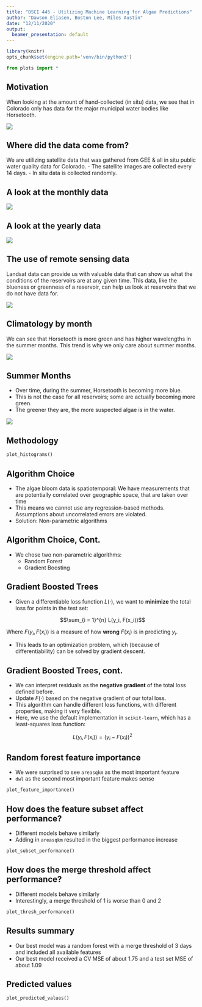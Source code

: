 ```yaml
---
title: "DSCI 445 - Utilizing Machine Learning for Algae Predictions"
author: "Dawson Eliasen, Boston Lee, Miles Austin"
date: "12/11/2020"
output:
  beamer_presentation: default
---
```


```r
library(knitr)
opts_chunk$set(engine.path='venv/bin/python3')
```

```python
from plots import *
```

## Motivation

When looking at the amount of hand-collected (in situ) data, we see that in
Colorado only has data for the major municipal water bodies like Horsetooth.

![](map.jpeg)

## Where did the data come from?

We are utilizing satellite data that was gathered from GEE & all in situ public
water quality data for Colorado.
  - The satellite images are collected every 14 days.
  - In situ data is collected randomly.


## A look at the monthly data

![](HT_Monthly.jpeg)


## A look at the yearly data

![](HT_Obs.jpeg)


## The use of remote sensing data

Landsat data can provide us with valuable data that can show us what the
conditions of the reservoirs are at any given time. This data, like the
blueness or greenness of a reservoir, can help us look at reservoirs that we do
not have data for.

![](ht_color_dist.jpeg)


## Climatology by month

We can see that Horsetooth is more green and has higher wavelengths in the
summer months. This trend is why we only care about summer months.

![](HT_Climatology.jpeg)

## Summer Months

- Over time, during the summer, Horsetooth is becoming more blue. 
- This is not the case for all reservoirs; some are actually becoming more
  green. 
- The greener they are, the more suspected algae is in the water.

![](ht_color_over_time.jpeg)

## Methodology

```python
plot_histograms()
```

## Algorithm Choice

- The algae bloom data is spatiotemporal: We have measurements that are
  potentially correlated over geographic space, that are taken over time
- This means we cannot use any regression-based methods. Assumptions about
  uncorrelated errors are violated.
- Solution: Non-parametric algorithms

## Algorithm Choice, Cont.

- We chose two non-parametric algorithms:
  - Random Forest
  - Gradient Boosting
  
## Gradient Boosted Trees

- Given a differentiable loss function $L(\cdot)$, we want to **minimize** the total loss for points in the test set:

$$\sum_{i = 1}^{n} L(y_i, F(x_i))$$

Where $F(y_i, F(x_i))$ is a measure of how **wrong** $F(x_i)$ is in predicting $y_i$.

- This leads to an optimization problem, which (because of differentiability) can be solved by gradient descent.

## Gradient Boosted Trees, cont.

- We can interpret residuals as the **negative gradient** of the total loss
  defined before.
- Update $F(\cdot)$ based on the negative gradient of our total loss.
- This algorithm can handle different loss functions, with different
  properties, making it very flexible.
- Here, we use the default implementation in `scikit-learn`, which has a
  least-squares loss function:

$$L(y_i, F(x_i)) = (y_i - F(x_i))^2$$


## Random forest feature importance

- We were surprised to see `areasqkm` as the most important feature
- `dwl` as the second most important feature makes sense

```python
plot_feature_importance()
```


## How does the feature subset affect performance?

- Different models behave similarly
- Adding in `areasqkm` resulted in the biggest performance increase

```python
plot_subset_performance()
```


## How does the merge threshold affect performance?

- Different models behave similarly
- Interestingly, a merge threshold of 1 is worse than 0 and 2

```python
plot_thresh_performance()
```


## Results summary

- Our best model was a random forest with a merge threshold of 3 days and included all available features
- Our best model received a CV MSE of about 1.75 and a test set MSE of about 1.09


## Predicted values

```python
plot_predicted_values()
```
